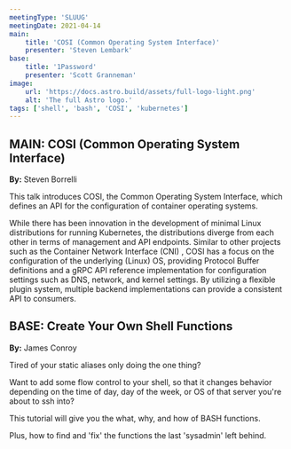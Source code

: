 ```yaml
---
meetingType: 'SLUUG'
meetingDate: 2021-04-14
main:
    title: 'COSI (Common Operating System Interface)'
    presenter: 'Steven Lembark'
base:
    title: '1Password'
    presenter: 'Scott Granneman'
image:
    url: 'https://docs.astro.build/assets/full-logo-light.png'
    alt: 'The full Astro logo.'
tags: ['shell', 'bash', 'COSI', 'kubernetes']
---
```


## **MAIN:** COSI (Common Operating System Interface)

**By:** Steven Borrelli

This talk introduces COSI, the Common Operating System Interface, which defines an API for the configuration of container operating systems.

While there has been innovation in the development of minimal Linux distributions for running Kubernetes, the distributions diverge from each other in terms of management and API endpoints. Similar to other projects such as the Container Network Interface (CNI) , COSI has a focus on the configuration of the underlying (Linux) OS, providing Protocol Buffer definitions and a gRPC API reference implementation for configuration settings such as DNS, network, and kernel settings. By utilizing a flexible plugin system, multiple backend implementations can provide a consistent API to consumers.

## **BASE:** Create Your Own Shell Functions

**By:** James Conroy

Tired of your static aliases only doing the one thing?

Want to add some flow control to your shell, so that it changes behavior depending on the time of day, day of the week, or OS of that server you're about to ssh into?

This tutorial will give you the what, why, and how of BASH functions.

Plus, how to find and 'fix' the functions the last 'sysadmin' left behind.
